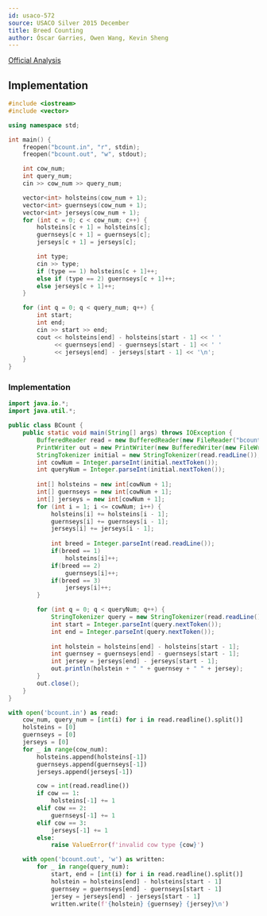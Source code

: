 ```yaml
---
id: usaco-572
source: USACO Silver 2015 December
title: Breed Counting
author: Óscar Garries, Owen Wang, Kevin Sheng
---
```


[Official Analysis](http://www.usaco.org/current/data/sol_bcount_silver_dec15.html)

<LanguageSection>
<CPPSection>

## Implementation

```cpp
#include <iostream>
#include <vector>

using namespace std;

int main() {
	freopen("bcount.in", "r", stdin);
	freopen("bcount.out", "w", stdout);

	int cow_num;
	int query_num;
	cin >> cow_num >> query_num;

	vector<int> holsteins(cow_num + 1);
	vector<int> guernseys(cow_num + 1);
	vector<int> jerseys(cow_num + 1);
	for (int c = 0; c < cow_num; c++) {
		holsteins[c + 1] = holsteins[c];
		guernseys[c + 1] = guernseys[c];
		jerseys[c + 1] = jerseys[c];

		int type;
		cin >> type;
		if (type == 1) holsteins[c + 1]++;
		else if (type == 2) guernseys[c + 1]++;
		else jerseys[c + 1]++;
	}

	for (int q = 0; q < query_num; q++) {
		int start;
		int end;
		cin >> start >> end;
		cout << holsteins[end] - holsteins[start - 1] << ' '
			 << guernseys[end] - guernseys[start - 1] << ' '
			 << jerseys[end] - jerseys[start - 1] << '\n';
	}
}
```

</CPPSection>
<JavaSection>

### Implementation

```java
import java.io.*;
import java.util.*;

public class BCount {
	public static void main(String[] args) throws IOException {
		BufferedReader read = new BufferedReader(new FileReader("bcount.in"));
		PrintWriter out = new PrintWriter(new BufferedWriter(new FileWriter("bcount.out")));
		StringTokenizer initial = new StringTokenizer(read.readLine());
		int cowNum = Integer.parseInt(initial.nextToken());
		int queryNum = Integer.parseInt(initial.nextToken());
		
		int[] holsteins = new int[cowNum + 1];
		int[] guernseys = new int[cowNum + 1];
		int[] jerseys = new int[cowNum + 1];
		for (int i = 1; i <= cowNum; i++) {
			holsteins[i] += holsteins[i - 1];
			guernseys[i] += guernseys[i - 1];
			jerseys[i] += jerseys[i - 1];
			
			int breed = Integer.parseInt(read.readLine());
			if(breed == 1)
				holsteins[i]++;
			if(breed == 2)
				guernseys[i]++;
			if(breed == 3)
				jerseys[i]++;
		}

		for (int q = 0; q < queryNum; q++) {
			StringTokenizer query = new StringTokenizer(read.readLine());
			int start = Integer.parseInt(query.nextToken());
			int end = Integer.parseInt(query.nextToken());
			
			int holstein = holsteins[end] - holsteins[start - 1];
			int guernsey = guernseys[end] - guernseys[start - 1];
			int jersey = jerseys[end] - jerseys[start - 1];
			out.println(holstein + " " + guernsey + " " + jersey);
		}
		out.close();
	}
}
```

</JavaSection>
<PySection>

```py
with open('bcount.in') as read:
	cow_num, query_num = [int(i) for i in read.readline().split()]
	holsteins = [0]
	guernseys = [0]
	jerseys = [0]
	for _ in range(cow_num):
		holsteins.append(holsteins[-1])
		guernseys.append(guernseys[-1])
		jerseys.append(jerseys[-1])

		cow = int(read.readline())
		if cow == 1:
			holsteins[-1] += 1
		elif cow == 2:
			guernseys[-1] += 1
		elif cow == 3:
			jerseys[-1] += 1
		else:
			raise ValueError(f'invalid cow type {cow}')

	with open('bcount.out', 'w') as written:
		for _ in range(query_num):
			start, end = [int(i) for i in read.readline().split()]
			holstein = holsteins[end] - holsteins[start - 1]
			guernsey = guernseys[end] - guernseys[start - 1]
			jersey = jerseys[end] - jerseys[start - 1]
			written.write(f'{holstein} {guernsey} {jersey}\n')
```

</PySection>
</LanguageSection>
